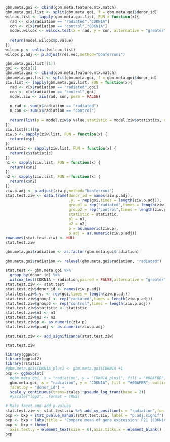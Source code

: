 
```r
gbm.meta.goi <- cbind(gbm.meta,feature.mtx.match)
gbm.meta.goi.list <- split(gbm.meta.goi, f = gbm.meta.goi$donor_id)
wilcox.list <- lapply(gbm.meta.goi.list, FUN = function(x){
  rad <- x[x$radiation == "radiated","CDKN1A"]
  con <- x[x$radiation == "control","CDKN1A"]
  model.wilcox <- wilcox.test(x = rad, y = con, alternative = "greater",paired = FALSE)
  
  return(model.wilcox$p.value)
})
wilcox.p <- unlist(wilcox.list)
wilcox.p.adj <- p.adjust(res.vec,method="bonferroni")
```

```r
gbm.meta.goi.list[[1]]
goi <- gois[1]
gbm.meta.goi <- cbind(gbm.meta,feature.mtx.match)
gbm.meta.goi.list <- split(gbm.meta.goi, f = gbm.meta.goi$donor_id)
ziw.list <- lapply(gbm.meta.goi.list, FUN = function(x){
  rad <- x[x$radiation == "radiated",goi]
  con <- x[x$radiation == "control",goi]
  model.ziw <- ziw(rad, con, perm = FALSE)
  
  n_rad <- sum(x$radiation == "radiated")
  n_con <- sum(x$radiation == "control")
  
  return(list(p = model.ziw$p.value,statistic = model.ziw$statistics, n1 = n_rad, n2 = n_con))
})
ziw.list[[1]]$p
ziw.p <- sapply(ziw.list, FUN = function(x) {
  return(x$p)
})
statistic <- sapply(ziw.list, FUN = function(x) {
  return(x$statistic)
})
n1 <- sapply(ziw.list, FUN = function(x) {
  return(x$n1)
})
n2 <- sapply(ziw.list, FUN = function(x) {
  return(x$n2)
})
ziw.p.adj <- p.adjust(ziw.p,method="bonferroni")
stat.test.ziw <- data.frame(donor_id = names(ziw.p.adj),
                            .y. = rep(goi,times = length(ziw.p.adj)),
                            group1 = rep("radiated",times = length(ziw.p.adj)),
                            group2 = rep("control",times = length(ziw.p.adj)),
                            statistic = statistic,
                            n1 = n1,
                            n2 = n2,
                            p = as.numeric(ziw.p),
                            p.adj = as.numeric(ziw.p.adj))
rownames(stat.test.ziw) <- NULL
stat.test.ziw
```
```r
gbm.meta.goi$radiation <- as.factor(gbm.meta.goi$radiation)

gbm.meta.goi$radiation <- relevel(gbm.meta.goi$radiation, "radiated")
 
stat.test <- gbm.meta.goi %>%
  group_by(donor_id) %>%
  wilcox_test(CDKN1A ~ radiation,paired = FALSE,alternative = "greater") %>% adjust_pvalue(method = "bonferroni")
stat.test.ziw <- stat.test
stat.test.ziw$donor_id <- names(ziw.p.adj)
stat.test.ziw$.y. <- rep(goi,times = length(ziw.p.adj))
stat.test.ziw$group1 <- rep("radiated",times = length(ziw.p.adj))
stat.test.ziw$group2 <- rep("control",times = length(ziw.p.adj))
stat.test.ziw$statistic <- statistic
stat.test.ziw$n1 <- n1
stat.test.ziw$n2 <- n2
stat.test.ziw$p <- as.numeric(ziw.p)
stat.test.ziw$p.adj <- as.numeric(ziw.p.adj)

stat.test.ziw <- add_significance(stat.test.ziw)

stat.test.ziw
```

```r
library(ggpubr)
library(ggplot2)
library(rstatix)
#gbm.meta.goi$CDKN1A_plus1 <- gbm.meta.goi$CDKN1A +1
bxp <- ggboxplot(
  #gbm.meta.goi, x = "radiation", y = "CDKN1A_plus1", fill = "#00AFBB", outlier.shape = NA,
  gbm.meta.goi, x = "radiation", y = "CDKN1A", fill = "#00AFBB", outlier.shape = NA,
  facet.by = "donor_id") +
  scale_y_continuous(trans=scales::pseudo_log_trans(base = 2))
  #yscale("log2", .format = TRUE)

# Make facet and add p-values
stat.test.ziw <- stat.test.ziw %>% add_xy_position(x = "radiation",fun = "mean")
bxp <- bxp + stat_pvalue_manual(stat.test.ziw, label = "p.adj.signif") 
bxp <- bxp + labs(title = "Compare mean of gene expression: P21 (CDKN1A)",caption = "Zero inflated Wicoxon rank sum test (two tail); adjusted by bonferroni; assay = RNA, slot = data (depth normalized + log1p)")
bxp <- bxp + theme(
  axis.text.y = element_text(size = 6),axis.ticks.x = element_blank() )
bxp
```
